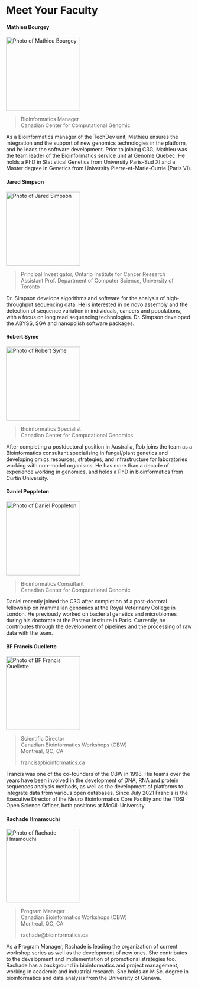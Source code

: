 # Meet Your Faculty

#### Mathieu Bourgey

<img src="./img/faculty/MISSINGHEADSHOT.PNG" width="200" alt="Photo of Mathieu Bourgey">

>Bioinformatics Manager <br>
Canadian Center for Computational Genomic <br>
>

As a Bioinformatics manager of the TechDev unit, Mathieu ensures the
integration and the support of new genomics technologies in the platform, and
he leads the software development. Prior to joining C3G, Mathieu was the
team leader of the Bioinformatics service unit at Genome Quebec. He holds a
PhD in Statistical Genetics from University Paris-Sud XI and a Master degree
in Genetics from University Pierre-et-Marie-Currie (Paris VI).

#### Jared Simpson

<img src="./img/faculty/MISSINGHEADSHOT.PNG" width="200" alt="Photo of Jared Simpson">

>Principal Investigator, Ontario Institute for Cancer Research <br>
Assistant Prof. Department of Computer Science, University of Toronto <br>
>

Dr. Simpson develops algorithms and software for the analysis of
high-throughput sequencing data. He is interested in de novo assembly and
the detection of sequence variation in individuals, cancers and populations,
with a focus on long read sequencing technologies. Dr. Simpson developed
the ABYSS, SGA and nanopolish software packages.

#### Robert Syme

<img src="./img/faculty/MISSINGHEADSHOT.PNG" width="200" alt="Photo of Robert Syme">

>Bioinformatics Specialist <br>
Canadian Center for Computational Genomics <br>
>

After completing a postdoctoral position in Australia, Rob joins the team as a
Bioinformatics consultant specialising in fungal/plant genetics and developing
omics resources, strategies, and infrastructure for laboratories working with
non-model organisms. He has more than a decade of experience working in
genomics, and holds a PhD in bioinformatics from Curtin University.

#### Daniel Poppleton

<img src="./img/faculty/MISSINGHEADSHOT.PNG" width="200" alt="Photo of Daniel Poppleton">

>Bioinformatics Consultant <br>
Canadian Center for Computational Genomic <br>
>

Daniel recently joined the C3G after completion of a post-doctoral
fellowship on mammalian genomics at the Royal Veterinary College in
London. He previously worked on bacterial genetics and microbiomes
during his doctorate at the Pasteur Institute in Paris. Currently, he
contributes through the development of pipelines and the processing of
raw data with the team.

#### BF Francis Ouellette

<img src="./img/faculty/MISSINGHEADSHOT.PNG" width="200" alt="Photo of BF Francis Ouellette">

>Scientific Director <br>
Canadian Bioinformatics Workshops (CBW) <br>
Montreal, QC, CA
>
> francis@bioinformatics.ca

Francis was one of the co-founders of the CBW in 1998. His teams over
the years have been involved in the development of DNA, RNA and
protein sequences analysis methods, as well as the development of
platforms to integrate data from various open databases. Since July 2021 Francis is the
Executive Director of the Neuro Bioinformatics Core Facility and the TOSI Open Science Officer,
both positions at McGill University.

#### Rachade Hmamouchi

<img src="./img/faculty/MISSINGHEADSHOT.PNG" width="200" alt="Photo of Rachade Hmamouchi">

>Program Manager <br>
Canadian Bioinformatics Workshops (CBW) <br>
Montreal, QC, CA
>
> rachade@bioinformatics.ca

As a Program Manager, Rachade is leading the organization of current
workshop series as well as the development of new ones. She
contributes to the development and implementation of promotional
strategies too. Rachade has a background in bioinformatics and project
management, working in academic and industrial research. She holds an
M.Sc. degree in bioinformatics and data analysis from the University of
Geneva.
